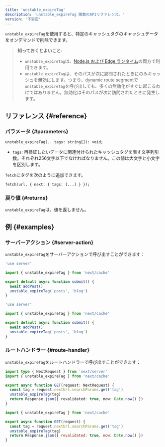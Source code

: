 ```yaml
---
title: 'unstable_expireTag'
description: 'unstable_expireTag 関数のAPIリファレンス。'
version: '不安定'
---
```


`unstable_expireTag`を使用すると、特定のキャッシュタグのキャッシュデータをオンデマンドで削除できます。

> **知っておくとよいこと**:
>
> - `unstable_expireTag`は、[Node.js および Edge ランタイム](/docs/app/building-your-application/rendering/edge-and-nodejs-runtimes)の両方で利用できます。
> - `unstable_expireTag`は、そのパスが次に訪問されたときにのみキャッシュを無効にします。つまり、dynamic route segmentで`unstable_expireTag`を呼び出しても、多くの無効化がすぐに起こるわけではありません。無効化はそのパスが次に訪問されたときに発生します。

## リファレンス {#reference}

### パラメータ {#parameters}

```tsx
unstable_expireTag(...tags: string[]): void;
```

- `tags`: 再検証したいデータに関連付けられたキャッシュタグを表す文字列引数。それぞれ256文字以下でなければなりません。この値は大文字と小文字を区別します。

`fetch`にタグを次のように追加できます。

```tsx
fetch(url, { next: { tags: [...] } });
```

### 戻り値 {#returns}

`unstable_expireTag`は、値を返しません。

## 例 {#examples}

### サーバーアクション {#server-action}

`unstable_expireTag`をサーバーアクションで呼び出すことができます：

<Tabs>
<TabItem value="ts" label="TypeScript">

```ts title="app/actions.ts" switcher
'use server'

import { unstable_expireTag } from 'next/cache'

export default async function submit() {
  await addPost()
  unstable_expireTag('posts', 'blog')
}
```

</TabItem>
<TabItem value="js" label="JavaScript">

```js title="app/actions.js" switcher
'use server'

import { unstable_expireTag } from 'next/cache'

export default async function submit() {
  await addPost()
  unstable_expireTag('posts', 'blog')
}
```

</TabItem>
</Tabs>

### ルートハンドラー {#route-handler}

`unstable_expireTag`をルートハンドラーで呼び出すことができます：

<Tabs>
<TabItem value="ts" label="TypeScript">

```ts title="app/api/revalidate/route.ts" switcher
import type { NextRequest } from 'next/server'
import { unstable_expireTag } from 'next/cache'

export async function GET(request: NextRequest) {
  const tag = request.nextUrl.searchParams.get('tag')
  unstable_expireTag(tag)
  return Response.json({ revalidated: true, now: Date.now() })
}
```

</TabItem>
<TabItem value="js" label="JavaScript">

```js title="app/api/revalidate/route.js" switcher
import { unstable_expireTag } from 'next/cache'

export async function GET(request) {
  const tag = request.nextUrl.searchParams.get('tag')
  unstable_expireTag(tag)
  return Response.json({ revalidated: true, now: Date.now() })
}
```

</TabItem>
</Tabs>
